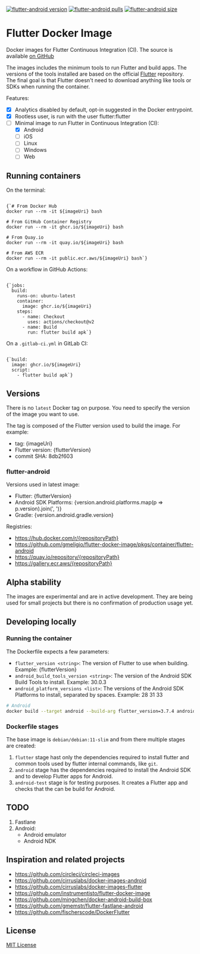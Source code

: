
[![flutter-android version](https://img.shields.io/docker/v/gmeligio/flutter-android?label=flutter-android%20version)](https://hub.docker.com/r/gmeligio/flutter-android/tags)
[![flutter-android pulls](https://img.shields.io/docker/pulls/gmeligio/flutter-android?label=flutter-android%20pulls)](https://hub.docker.com/r/gmeligio/flutter-android/tags)
[![flutter-android size](https://img.shields.io/docker/image-size/gmeligio/flutter-android?label=flutter-android%20size)](https://hub.docker.com/r/gmeligio/flutter-android/tags)

# Flutter Docker Image

Docker images for Flutter Continuous Integration (CI). The source is available [on GitHub](https://github.com/gmeligio/flutter-docker-image)

The images includes the minimum tools to run Flutter and build apps. The versions of the tools installed are based on the official [Flutter](https://github.com/flutter/flutter) repository. The final goal is that Flutter doesn't need to download anything like tools or SDKs when running the container.

Features:
- [x] Analytics disabled by default, opt-in suggested in the Docker entrypoint.
- [x] Rootless user, is run with the user flutter:flutter
- [ ] Minimal image to run Flutter in Continuous Integration (CI):
    - [x] Android
    - [ ] iOS
    - [ ] Linux
    - [ ] Windows
    - [ ] Web

## Running containers

On the terminal:
<pre><code className="language-bash">
{`# From Docker Hub
docker run --rm -it ${imageUri} bash

# From GitHub Container Registry
docker run --rm -it ghcr.io/${imageUri} bash

# From Quay.io
docker run --rm -it quay.io/${imageUri} bash

# From AWS ECR
docker run --rm -it public.ecr.aws/${imageUri} bash`}
</code></pre>

On a workflow in GitHub Actions:
<pre><code className="language-yaml">
{`jobs:
  build:
    runs-on: ubuntu-latest
    container:
      image: ghcr.io/${imageUri}
    steps:
      - name: Checkout
        uses: actions/checkout@v2
      - name: Build
        run: flutter build apk`}
</code></pre>

On a `.gitlab-ci.yml` in GitLab CI:
<pre><code className="language-yaml">
{`build:
  image: ghcr.io/${imageUri}
  script:
    - flutter build apk`}
</code></pre>

## Versions

There is no `latest` Docker tag on purpose. You need to specify the version of the image you want to use.

The tag is composed of the Flutter version used to build the image. For example:
- tag: {imageUri}
- Flutter version: {flutterVersion}
- commit SHA: 8db2f603

### flutter-android

Versions used in latest image:
- Flutter: {flutterVersion}
- Android SDK Platforms: {version.android.platforms.map(p => p.version).join(', ')}
- Gradle: {version.android.gradle.version}

Registries:
- https://hub.docker.com/r/{repositoryPath}
- https://github.com/gmeligio/flutter-docker-image/pkgs/container/flutter-android
- https://quay.io/repository/{repositoryPath}
- https://gallery.ecr.aws/{repositoryPath}

## Alpha stability

The images are experimental and are in active development. They are being used for small projects but there is no confirmation of production usage yet.

## Developing locally

### Running the container

The Dockerfile expects a few parameters:
- `flutter_version <string>`: The version of Flutter to use when building. Example: {flutterVersion}
- `android_build_tools_version <string>`: The version of the Android SDK Build Tools to install. Example: 30.0.3
- `android_platform_versions <list>`: The versions of the Android SDK Platforms to install, separated by spaces. Example: 28 31 33
  
```bash
# Android
docker build --target android --build-arg flutter_version=3.7.4 android_build_tools_version=30.0.3 --build-arg android_platform_versions="28 31 33" -t android-test .
```

### Dockerfile stages

The base image is `debian/debian:11-slim` and from there multiple stages are created:
1. `flutter` stage hast only the dependencies required to install flutter and common tools used by flutter internal commands, like `git`.
1. `android` stage has the dependencies required to install the Android SDK and to develop Flutter apps for Android.
1. `android-test` stage is for testing purposes. It creates a Flutter app and checks that the can be build for Android.

## TODO

1. Fastlane
1. Android:
    - Android emulator
    - Android NDK

## Inspiration and related projects

- https://github.com/circleci/circleci-images
- https://github.com/cirruslabs/docker-images-android
- https://github.com/cirruslabs/docker-images-flutter
- https://github.com/instrumentisto/flutter-docker-image
- https://github.com/mingchen/docker-android-build-box
- https://github.com/gmemstr/flutter-fastlane-android
- https://github.com/fischerscode/DockerFlutter

## License

[MIT License](../LICENSE)
